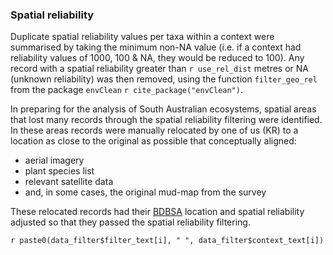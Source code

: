 ### Spatial reliability

Duplicate spatial reliability values per taxa within a context were summarised by taking the minimum non-NA value (i.e. if a context had reliability values of 1000, 100 & NA, they would be reduced to 100). Any record with a spatial reliability greater than `r use_rel_dist` metres or NA (unknown reliability) was then removed, using the function `filter_geo_rel` from the package `envClean` `r cite_package("envClean")`. 

In preparing for the analysis of South Australian ecosystems, spatial areas that lost many records through the spatial reliability filtering were identified. In these areas records were manually relocated by one of us (KR) to a location as close to the original as possible that conceptually aligned:

* aerial imagery
* plant species list
* relevant satellite data
* and, in some cases, the original mud-map from the survey

These relocated records had their [BDBSA](#bdbsa) location and spatial reliability adjusted so that they passed the spatial reliability filtering.

`r paste0(data_filter$filter_text[i], " ", data_filter$context_text[i])`

<br>
